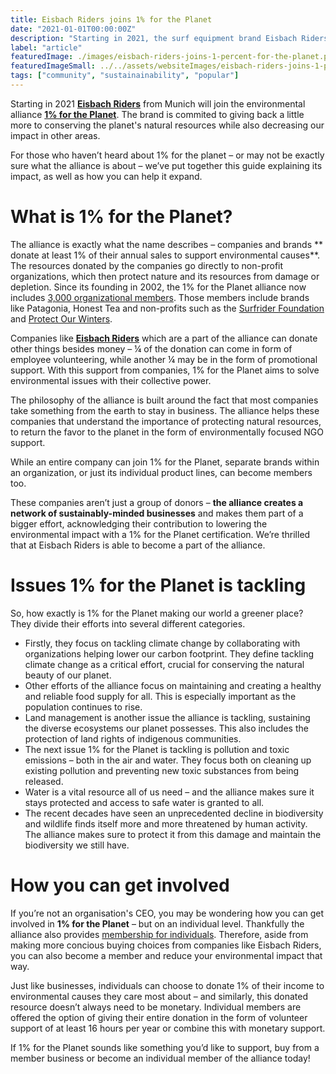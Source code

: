 ```yaml
---
title: Eisbach Riders joins 1% for the Planet
date: "2021-01-01T00:00:00Z"
description: "Starting in 2021, the surf equipment brand Eisbach Riders form Munich joins the environmental alliance 1% for the Planet. This way, they can give back a little more to conserving the planet's natural resources while also decreasing their impact in other areas."
label: "article"
featuredImage: ./images/eisbach-riders-joins-1-percent-for-the-planet.png
featuredImageSmall: ../../assets/websiteImages/eisbach-riders-joins-1-percent-for-the-planet.png
tags: ["community", "sustainainability", "popular"]
---
```



Starting in 2021 **[Eisbach Riders](https://secondwavesurfing.com/shop/brand/eisbach-riders/)** from Munich will join the environmental alliance **[1% for the Planet](https://www.onepercentfortheplanet.org/)**. The brand is commited to giving back a little more to conserving the planet's natural resources while also decreasing our impact in other areas.

For those who haven’t heard about 1% for the planet – or may not be exactly sure what the alliance is about – we’ve put together this guide explaining its impact, as well as how you can help it expand.

# What is 1% for the Planet?

The alliance is exactly what the name describes – companies and brands ** donate at least 1% of their annual sales to support environmental causes**. The resources donated by the companies go directly to non-profit organizations, which then protect nature and its resources from damage or depletion. Since its founding in 2002, the 1% for the Planet alliance now includes [3,000 organizational members](https://www.onepercentfortheplanet.org/business-members). Those members include brands like Patagonia, Honest Tea and non-profits such as the [Surfrider Foundation](https://surfrider.eu/) and [Protect Our Winters](https://protectourwinters.org/pow-international/).

<ImageContainer
  img1={img1}
  alt1="1% for the Planet is an environmental alliance aiming to conserve the planet's natural resources"
  caption1="1% for the Planet is an environmental alliance aiming to conserve the planet's natural resources (©Noah Buscher / Unsplash)"
/>

Companies like **[Eisbach Riders](https://secondwavesurfing.com/shop/brand/eisbach-riders/)** which are a part of the alliance can donate other things besides money – ¼ of the donation can come in form of employee volunteering, while another ¼ may be in the form of promotional support. With this support from companies, 1% for the Planet aims to solve environmental issues with their collective power.

The philosophy of the alliance is built around the fact that most companies take something from the earth to stay in business. The alliance helps these companies that understand the importance of protecting natural resources, to return the favor to the planet in the form of environmentally focused NGO support.

While an entire company can join 1% for the Planet, separate brands within an organization, or just its individual product lines, can become members too.

These companies aren’t just a group of donors – **the alliance creates a network of sustainably-minded businesses** and makes them part of a bigger effort, acknowledging their contribution to lowering the environmental impact with a 1% for the Planet certification. We’re thrilled that at Eisbach Riders is able to become a part of the alliance.

# Issues 1% for the Planet is tackling

So, how exactly is 1% for the Planet making our world a greener place? They divide their efforts into several different categories.

<ImageContainer
  img1={img2}
  alt1="Surfing at Croyde Bay - 1% for the Planet is an environmental alliance aiming to conserving the planet's natural resources"
  caption1="Surfing at Croyde Bay (©Surfing Croyde Bay / Unsplash)"
/>

- Firstly, they focus on tackling climate change by collaborating with organizations helping lower our carbon footprint. They define tackling climate change as a critical effort, crucial for conserving the natural beauty of our planet.
- Other efforts of the alliance focus on maintaining and creating a healthy and reliable food supply for all. This is especially important as the population continues to rise.
- Land management is another issue the alliance is tackling, sustaining the diverse ecosystems our planet possesses. This also includes the protection of land rights of indigenous communities.
- The next issue 1% for the Planet is tackling is pollution and toxic emissions – both in the air and water. They focus both on cleaning up existing pollution and preventing new toxic substances from being released.
- Water is a vital resource all of us need – and the alliance makes sure it stays protected and access to safe water is granted to all.
- The recent decades have seen an unprecedented decline in biodiversity and wildlife finds itself more and more threatened by human activity. The alliance makes sure to protect it from this damage and maintain the biodiversity we still have.

# How you can get involved

If you’re not an organisation's CEO, you may be wondering how you can get involved in **1% for the Planet** – but on an individual level. Thankfully the alliance also provides [membership for individuals](https://www.onepercentfortheplanet.org/individual-members). Therefore, aside from making more concious buying choices from companies like Eisbach Riders, you can also become a member and reduce your environmental impact that way.

<ImageContainer
  img1={img3}
  alt1="Beach Cleanup - 1% for the Planet is an environmental alliance aiming to conserve the planet's natural resources"
  caption1="Protecting the environment by organazing cleanups supported by local NGOs (©Brian Yurasits / Unsplash)"
/>

Just like businesses, individuals can choose to donate 1% of their income to environmental causes they care most about – and similarly, this donated resource doesn’t always need to be monetary. Individual members are offered the option of giving their entire donation in the form of volunteer support of at least 16 hours per year or combine this with monetary support.

If 1% for the Planet sounds like something you’d like to support, buy from a member business or become an individual member of the alliance today!
